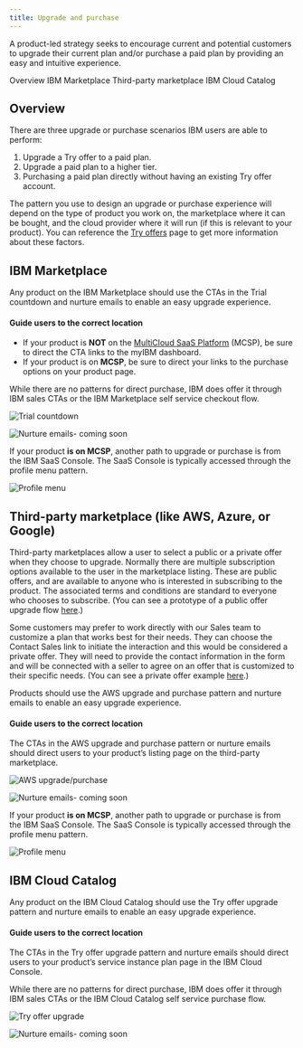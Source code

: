```yaml
---
title: Upgrade and purchase
---
```



<PageDescription>

A product-led strategy seeks to encourage current and potential customers to upgrade their current plan and/or purchase a paid plan by providing an easy and intuitive experience.

</PageDescription>

<AnchorLinks>
<AnchorLink>Overview</AnchorLink>
<AnchorLink>IBM Marketplace</AnchorLink>
<AnchorLink>Third-party marketplace</AnchorLink>
<AnchorLink>IBM Cloud Catalog</AnchorLink>
</AnchorLinks>

## Overview

There are three upgrade or purchase scenarios IBM users are able to perform:

1. Upgrade a Try offer to a paid plan.
2. Upgrade a paid plan to a higher tier.
3. Purchasing a paid plan directly without having an existing Try offer account.

The pattern you use to design an upgrade or purchase experience will depend on the type of product you work on, the marketplace where it can be bought, and the cloud provider where it will run (if this is relevant to your product). You can reference the [Try offers](/try-offers/overview) page to get more information about these factors.

## IBM Marketplace

Any product on the IBM Marketplace should use the CTAs in the Trial countdown and nurture emails to enable an easy upgrade experience. 

#### Guide users to the correct location
- If your product is **NOT** on the [MultiCloud SaaS Platform](https://w3.ibm.com/w3publisher/multicloud-saas-platform) (MCSP), be sure to direct the CTA links to the myIBM dashboard. 
- If your product is on **MCSP**, be sure to direct your links to the purchase options on your product page.

While there are no patterns for direct purchase, IBM does offer it through IBM sales CTAs or the IBM Marketplace self service checkout flow.


<Row className="image-card-group">

<Column colMd={3} colLg={3} noGutterSm>

<ImageCard
sub-title="Trial countdown" 
sub-titleColor="dark" 
hoverColor="dark"
href="/patterns/trial-countdown/usage">

![Trial countdown](/images/overview/trial-countdown.png)

</ImageCard>

</Column>

<Column colMd={3} colLg={3} noGutterSm>

<ImageCard disabled aspectRatio="1:1" subTitle="Nurture emails- coming soon">

![Nurture emails- coming soon](/images/overview/emails-thumbnail.png)
</ImageCard>

</Column>

</Row>

If your product **is on MCSP**, another path to upgrade or purchase is from the IBM SaaS Console. The SaaS Console is typically accessed through the profile menu pattern. 

<Row>

<Column colMd={3} colLg={3} noGutterSm>

<ImageCard
sub-title="Profile menu" 
sub-titleColor="dark" 
hoverColor="dark"
href="/patterns/profile-menu/usage">

![Profile menu](/images/overview/profile-menu.png)

</ImageCard>

</Column>

</Row>


## Third-party marketplace (like AWS, Azure, or Google)

Third-party marketplaces allow a user to select a public or a private offer when they choose to  upgrade. Normally there are multiple subscription options available to the user in the marketplace listing. These are public offers, and are available to anyone who is interested in subscribing to the product. The associated terms and conditions are standard to everyone who chooses to subscribe. (You can see a prototype of a public offer upgrade flow [here](https://www.figma.com/proto/AdslrSd7PwrntFZehRcTjb/SaaS-for-Hyperscalers-Design-Templates?node-id=232%3A360856&scaling=min-zoom&page-id=163%3A351403&starting-point-node-id=232%3A360856&show-proto-sidebar=1).)

Some customers may prefer to work directly with our Sales team to customize a plan that works best for their needs. They can choose the Contact Sales link to initiate the interaction and this would be considered a private offer. They will need to provide the contact information in the form and will be connected with a seller to agree on an offer that is customized to their specific needs. (You can see a private offer example [here](https://pages.github.ibm.com/cdai-design/pal/saas-for-hyperscalers/user-scenarios/private-offer#private-offer).)

Products should use the AWS upgrade and purchase pattern and nurture emails to enable an easy upgrade experience. 

#### Guide users to the correct location 
The CTAs in the AWS upgrade and purchase pattern or nurture emails should direct users to your product’s listing page on the third-party marketplace.

<Row className="image-card-group">

<Column colMd={3} colLg={3} noGutterSm>

<ImageCard
sub-title="AWS upgrade and purchase" 
sub-titleColor="dark" 
hoverColor="dark"
href="/patterns/upgrade-purchase/aws-upgrade-purchase">

![AWS upgrade/purchase](/images/overview/aws-upgrade.png)

</ImageCard>

</Column>

<Column colMd={3} colLg={3} noGutterSm>

<ImageCard disabled aspectRatio="1:1" subTitle="Nurture emails- coming soon">

![Nurture emails- coming soon](/images/overview/emails-thumbnail.png)

</ImageCard>

</Column>
</Row>

If your product **is on MCSP**, another path to upgrade or purchase is from the IBM SaaS Console. The SaaS Console is typically accessed through the profile menu pattern. 

<Row>

<Column colMd={3} colLg={3} noGutterSm>

<ImageCard
sub-title="Profile menu" 
sub-titleColor="dark" 
hoverColor="dark"
href="/patterns/profile-menu/usage">

![Profile menu](/images/overview/profile-menu.png)

</ImageCard>

</Column>

</Row>

## IBM Cloud Catalog

Any product on the IBM Cloud Catalog should use the Try offer upgrade pattern and nurture emails to enable an easy upgrade experience. 

#### Guide users to the correct location 
The CTAs in the Try offer upgrade pattern and nurture emails should direct users to your product’s service instance plan page in the IBM Cloud Console.

While there are no patterns for direct purchase, IBM does offer it through IBM sales CTAs or the IBM Cloud Catalog self service purchase flow.

<Row className="image-card-group">

<Column colMd={3} colLg={3} noGutterSm>

<ImageCard
sub-title="Try offer upgrade" 
sub-titleColor="dark" 
hoverColor="dark"
href="/patterns/upgrade-purchase/try-offer-upgrade">

![Try offer upgrade](/images/overview/in-product-upgrade.png)

</ImageCard>

</Column>

<Column colMd={3} colLg={3} noGutterSm>

<ImageCard disabled aspectRatio="1:1" subTitle="Nurture emails-coming soon">

![Nurture emails- coming soon](/images/overview/emails-thumbnail.png)

</ImageCard>

</Column>

</Row>